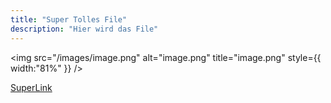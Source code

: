 ```yaml
---
title: "Super Tolles File"
description: "Hier wird das File"
---
```


<img
  src="/images/image.png"
  alt="image.png"
  title="image.png"
  style={{ width:"81%" }}
/>

[SuperLink](/FAQ)
 